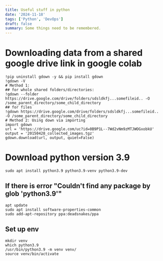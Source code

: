 ```yaml
---
title: Useful stuff in python
date: '2024-11-18'
tags: ['Python', 'DevOps']
draft: false
summary: Some things need to be remembered.
---
```

# Downloading data from a shared google drive link in google colab
```
!pip uninstall gdown -y && pip install gdown
!gdown -V
# Method 1:
## for whole shared folders/directories:
!gdown --folder https://drive.google.com/drive/folders/sdsldkfj...somefileid.. -O /some_parent_directory/some_child_directory
## for files
!gdown https://drive.google.com/drive/folders/sdsldkfj...somefileid.. -O /some_parent_directory/some_child_directory
# Method 2: Using down via importing
import gdown
url = 'https://drive.google.com/uc?id=0B9P1L--7Wd2vNm9zMTJWOGxobkU'
output = '20150428_collected_images.tgz'
gdown.download(url, output, quiet=False)
```
# Download python version 3.9
```
sudo apt install python3.9 python3.9-venv python3.9-dev
```
## If there is error "Couldn't find any package by glob 'python3.9'"
```
apt update
sudo apt install software-properties-common
sudo add-apt-repository ppa:deadsnakes/ppa
```
## Set up env
```
mkdir venv
which python3.9
/usr/bin/python3.9 -m venv venv/
source venv/bin/activate
```
